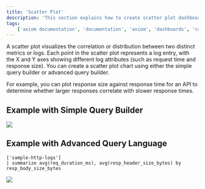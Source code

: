 ```yaml
---
title: 'Scatter Plot'
description: 'This section explains how to create scatter plot dashboard elements and add them to your dashboard.'
tags:
    ['axiom documentation', 'documentation', 'axiom', 'dashboards', 'collaboration', 'queries', 'visualizations', 'filters', 'charts', 'simple query builder', 'advanced query builder']
---
```


A scatter plot visualizes the correlation or distribution between two distinct metrics or logs. Each point in the scatter plot represents a log entry, with the X and Y axes showing different log attributes (such as request time and response size). You can create a scatter plot chart using either the simple query builder or advanced query builder.

For example, you can plot response size against response time for an API to determine whether larger responses correlate with slower response times.

## Example with Simple Query Builder

<Frame>
  <img src="/doc-assets/shots/scatter-chart-simple-1.png" />
</Frame>

## Example with Advanced Query Language

```kusto
['sample-http-logs']
| summarize avg(req_duration_ms), avg(resp_header_size_bytes) by resp_body_size_bytes
```

<Frame>
  <img src="/doc-assets/shots/scatter-chart-apl-2.png" />
</Frame>